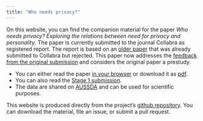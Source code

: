 ```yaml
---
title: "Who needs privacy?"
---
```


On this website, you can find the companion material for the paper _Who needs privacy? Exploring the relations between need for privacy and personality_. The paper is currently submitted to the journal Collabra as registered report. The report is based on an [older paper](https://osf.io/m23bn) that was already submitted to Collabra but rejected. This paper now addresses the [feedback from the original submission](reviews.pdf) and considers the original paper a prestudy.

- You can either read the paper [in your browser](manuscript.html) or download it as [pdf](manuscript.pdf). 
- You can also read the [Stage 1 submission](proposal.html).
- The data are shared on [AUSSDA](https://data.aussda.at/citation?persistentId=doi:10.11587/IC66GC) and can be used for scientific purposes.

This website is produced directly from the project's [github repository](https://github.com/tdienlin/who_needs_privacy_rr). You can download the material, file an issue, or submit a pull request.
